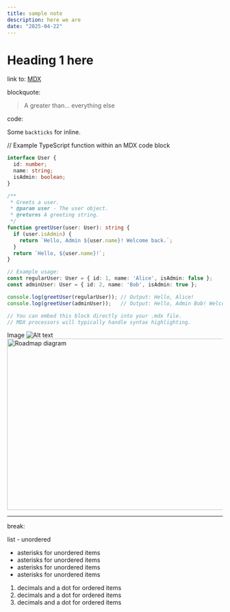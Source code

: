```yaml
---
title: sample note
description: here we are
date: "2025-04-22"
---
```


# Heading 1 here

link to: [MDX](https://mdxjs.com "title")

blockquote:

> A greater than… everything else

code:

Some `backticks` for inline.

// Example TypeScript function within an MDX code block

```typescript
interface User {
  id: number;
  name: string;
  isAdmin: boolean;
}

/**
 * Greets a user.
 * @param user - The user object.
 * @returns A greeting string.
 */
function greetUser(user: User): string {
  if (user.isAdmin) {
    return `Hello, Admin ${user.name}! Welcome back.`;
  }
  return `Hello, ${user.name}!`;
}

// Example usage:
const regularUser: User = { id: 1, name: 'Alice', isAdmin: false };
const adminUser: User = { id: 2, name: 'Bob', isAdmin: true };

console.log(greetUser(regularUser)); // Output: Hello, Alice!
console.log(greetUser(adminUser));   // Output: Hello, Admin Bob! Welcome back.

// You can embed this block directly into your .mdx file.
// MDX processors will typically handle syntax highlighting.
```

Image
![Alt text](/images/meme.png "my photo")
<img src="/images/meme.png" alt="Roadmap diagram" width="600" height="400" />

***
break:

list - unordered

* asterisks for unordered items
* asterisks for unordered items
* asterisks for unordered items
* asterisks for unordered items

1. decimals and a dot for ordered items
1. decimals and a dot for ordered items
1. decimals and a dot for ordered items